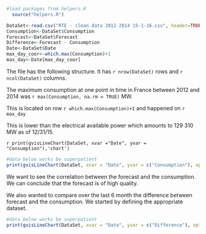 
```r
#load packages from helpers.R
  source("helpers.R")
```


```r
DataSet<-read.csv("RTE - clean data 2012-2014 15-1-16.csv", header=TRUE)
Consumption<-DataSet$Consumption
Forecast<-DataSet$Forecast
Difference<-Forecast - Consumption
Date<-DataSet$Date
max_day_coor<-which.max(Consumption)+1
max_day<-Date[max_day_coor]
```
The file has the following structure. It has `r nrow(DataSet)` rows and `r ncol(DataSet)` columns.<br>

The maximum consumption at one point in time in France between 2012 and 2014 was `r max(Consumption, na.rm = TRUE)` MW.

This is located on row `r which.max(Consumption)+1` and happened on `r max_day`

This is lower than the electrical available power which amounts to 129 310 MW as of 12/31/15.

`r print(gvisLineChart(DataSet, xvar ="Date", yvar = "Consumption"),'chart')`
```r

#data below works be superpatient
print(gvisLineChart(DataSet, xvar = "Date", yvar = c("Consumption"), options=list(isStacked=TRUE,width = 1000, height = 500)), 'chart')
```

We want to see the correlation between the forecast and the consumption. We can conclude that the forecast is of high quality.

We also wanted to compare over the last 6 month the difference between forecast and the consumption. We started by defining the appropriate dataset.

```r

#data below works be superpatient
print(gvisLineChart(DataSet, xvar = "Date", yvar = c("Difference"), options=list(isStacked=TRUE,width = 1000, height = 500)), 'chart')
```
